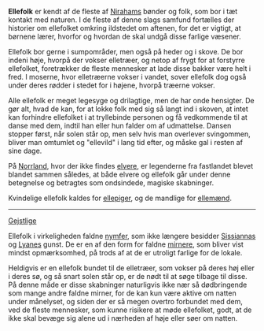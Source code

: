 {{title:Ellefolk}}
{{author:Laura Holmegaard}}
{{timestamp:2010-09-17T07:43:13Z}}
{{copyright:Ellefolk}}
'''Ellefolk''' er kendt af de fleste af [[Niraham|Nirahams]] bønder og folk, som bor i tæt kontakt med naturen. I de fleste af denne slags samfund fortælles der historier om ellefolket omkring ildstedet om aftenen, for det er vigtigt, at børnene lærer, hvorfor og hvordan de skal undgå disse farlige væsener.

Ellefolk bor gerne i sumpområder, men også på heder og i skove. De bor indeni høje, hvorpå der vokser elletræer, og netop af frygt for at forstyrre ellefolket, foretrækker de fleste mennesker at lade disse bakker være helt i fred. I moserne, hvor elletræerne vokser i vandet, sover ellefolk dog også under deres rødder i stedet for i højene, hvorpå træerne vokser.

Alle ellefolk er meget legesyge og drilagtige, men de har onde hensigter. De gør alt, hvad de kan, for at lokke folk med sig så langt ind i skoven, at intet kan forhindre ellefolket i at tryllebinde personen og få vedkommende til at danse med dem, indtil han eller hun falder om af udmattelse. Dansen stopper først, når solen står op, men selv hvis man overlever svingommen, bliver man omtumlet og "ellevild" i lang tid efter, og måske gal i resten af sine dage.

På [[Norrland]], hvor der ikke findes [[elver|elvere]], er legenderne fra fastlandet blevet blandet sammen således, at både elvere og ellefolk går under denne betegnelse og betragtes som ondsindede, magiske skabninger.

Kvindelige ellefolk kaldes for [[ellepige|ellepiger]], og de mandlige for [[ellemand|ellemænd]].


----
[[Gejstlig|Gejstlige]]


Ellefolk i virkeligheden faldne [[nymfe|nymfer]], som ikke længere besidder [[Sissianna|Sissiannas]] og [[Lyane|Lyanes]] gunst. De er en af den form for faldne [[mirner|mirnere]], som bliver vist mindst opmærksomhed, på trods af at de er utroligt farlige for de lokale.

Heldigvis er en ellefolk bundet til de elletræer, som vokser på deres høj eller i deres sø, og så snart solen står op, er de nødt til at søge tilbage til disse. På denne måde er disse skabninger naturligvis ikke nær så dødbringende som mange andre faldne mirner, for de kan kun være aktive om natten under månelyset, og siden der er så megen overtro forbundet med dem, ved de fleste mennesker, som kunne risikere at møde ellefolket, godt, at de ikke skal bevæge sig alene ud i nærheden af høje eller søer om natten.